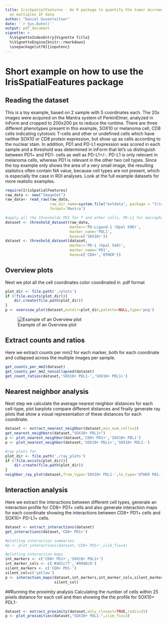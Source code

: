 ```yaml
---
title: IrisSpatialFeatures - An R package to quantify the tumor microenvironment based
  on multiplex IF data
author: "Daniel Gusenleitner"
date: '`r Sys.Date()`'
output: pdf_document
vignette: >
  %\VignetteIndexEntry{Vignette Title}
  %\VignetteEngine{knitr::rmarkdown}
  \usepackage[utf8]{inputenc}
---
```

# Short example on how to use the IrisSpatialFeatures package

## Reading the dataset

This is a toy example, based on 2 sample with 5 coordinates each. The 20x images were acquired on the Mantra system of PerkinElmer, analyzed in inForm and cropped to 200x200 px to reduce the runtime. There are three different phenotypes present in this example, SOX10 or melanoma cell, CD8 cells indicating cytotoxic T-cells and other or undefined cells which have neither SOX10 or CD8 protein expression, but show up as cells according to the nuclear stain.
In addition, PD1 and PD-L1 expression was scored in each sample and a threshold was determined in inForm that let's us distinguish between PD1+ and PD1- cells as well as PD-L1+/-. PD-L1 is only relevant in melanoma cells, whereas PD1 is relevant in the other two cell types. 
Since the toy example only shows the area of a very small image, the resulting statistics often contain NA value, because cell types are not present, which is especially the case in ROI analyses. Look at the full example datasets for more realistic examples.


```r
require(IrisSpatialFeatures)
raw_data <- new("ImageSet")
raw_data<- read_raw(raw_data,
                    raw_dir_name=system.file("extdata", package = "IrisSpatialFeatures"),
                    format='Mantra')

#apply all the thresholds PD1 for T and other cells, PD-L1 for macrophages and tumor cells
dataset <- threshold_dataset(raw_data,
                             marker='PD-Ligand-1 (Opal 690)',
                             marker_name='PDL1',
                             base=c('SOX10+'))
dataset <- threshold_dataset(dataset,
                             marker='PD-1 (Opal 540)',
                             marker_name='PD1',
                             base=c('CD8+','OTHER'))
```

## Overview plots
Next we plot all the cell coordinates color coordinated in .pdf format
```r
plot_dir <- file.path('./plots')
if (!file.exists(plot_dir)){
    dir.create(file.path(plot_dir))
}
p <- overview_plot(dataset,outdir=plot_dir,palette=NULL,type='png')
```

![Example of an Overview plot](plots/MEL2_080416_1.png?raw=true "Overview Example")

## Extract counts and ratios
Here we extract counts per mm2 for each marker, both for each coordinate and collapsed across the multiple images per sample.
```r
get_counts_per_mm2(dataset)
get_counts_per_mm2_noncollapsed(dataset)
get_count_ratios(dataset,'SOX10+ PDL1-','SOX10+ PDL1+')
```

## Nearest neighbor analysis
Next step we calculate the average nearest neighbor distances for each cell-type, plot barplots compare different distances and finally generate ray plots that show a visual representation of these distances for each coordinate.

```r
dataset <- extract_nearest_neighbor(dataset,min_num_cells=2)
get_nearest_neighbors(dataset,"SOX10+ PDL1+")
p <- plot_nearest_neighbor(dataset,'CD8+ PD1+','SOX10+ PDL1')
p <- plot_nearest_neighbor(dataset,'SOX10+ PDL1+','SOX10+ PDL1-')

#ray plots for 
plot_dir <- file.path('./ray_plots')
if (!file.exists(plot_dir)){
    dir.create(file.path(plot_dir))
}
neighbor_ray_plot(dataset,from_type='SOX10+ PDL1-',to_type='OTHER PD1-',plot_dir=plot_dir)
```

## Interaction analysis
Here we extract the interactions between different cell types, generate an interaction profile for CD8+ PD1+ cells and also generate interaction maps for each coordinate showing the interactions between CD8+ PD1+ cells and SOX10+ PD-L1+ cells.
```r
dataset <- extract_interactions(dataset)
get_interactions(dataset,'CD8+ PD1+')

#plotting interaction summaries
#p <- plot_interactions(dataset,'CD8+ PD1+',xlim_fix=4)

#plotting interaction maps
int_markers <- c('CD8+ PD1+','SOX10+ PDL1+')
int_marker_cols <- c('#dd1c77','#99d8c9')
silent_markers <- c('CD8+ PD1-')
silent_col=c('yellow')
p <- interaction_maps(dataset,int_markers,int_marker_cols,silent_markers,
                      silent_col)
```

##Running the proximity analysis
Calculating the number of cells within 25 pixels distance for each cell and then showing the the profile for SOX10+ PDL1-
```r
dataset <- extract_proximity(dataset,only_closest=TRUE,radii=25)
p <- plot_proximities(dataset,"SOX10+ PDL1-",xlim_fix=3)


```




